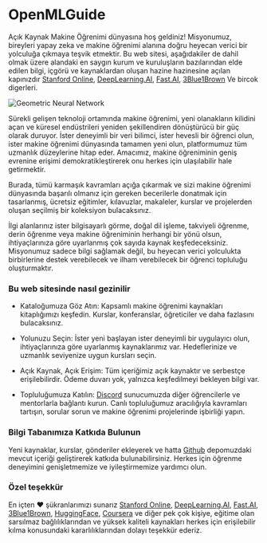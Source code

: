 # OpenMLGuide

Açık Kaynak Makine Öğrenimi dünyasına hoş geldiniz! Misyonumuz, bireyleri yapay zeka ve makine öğrenimi alanına doğru heyecan verici bir yolculuğa çıkmaya teşvik etmektir. Bu web sitesi, aşağıdakiler de dahil olmak üzere alandaki en saygın kurum ve kuruluşların bazılarından elde edilen bilgi, içgörü ve kaynaklardan oluşan hazine hazinesine açılan kapınızdır [Stanford Online](https://online.stanford.edu/), [DeepLearning.AI](https://www.deeplearning.ai/), [Fast.AI](https://www.fast.ai/), [3Blue1Brown](https://www.youtube.com/@3blue1brown) Ve bircok digerleri.

![Geometric Neural Network](public/static/img/geometricNeuralNetwork.jpg)

Sürekli gelişen teknoloji ortamında makine öğrenimi, yeni olanakların kilidini açan ve küresel endüstrileri yeniden şekillendiren dönüştürücü bir güç olarak duruyor. İster deneyimli bir veri bilimci, ister hevesli bir öğrenci olun, ister makine öğrenimi dünyasında tamamen yeni olun, platformumuz tüm uzmanlık düzeylerine hitap eder. Amacımız, makine öğreniminin geniş evrenine erişimi demokratikleştirerek onu herkes için ulaşılabilir hale getirmektir.

Burada, tümü karmaşık kavramları açığa çıkarmak ve sizi makine öğrenimi dünyasında başarılı olmanız için gereken becerilerle donatmak için tasarlanmış, ücretsiz eğitimler, kılavuzlar, makaleler, kurslar ve projelerden oluşan seçilmiş bir koleksiyon bulacaksınız.

İlgi alanlarınız ister bilgisayarlı görme, doğal dil işleme, takviyeli öğrenme, derin öğrenme veya makine öğreniminin herhangi bir yönü olsun, ihtiyaçlarınıza göre uyarlanmış çok sayıda kaynak keşfedeceksiniz. Misyonumuz sadece bilgi sağlamak değil, bu heyecan verici yolculukta birbirlerine destek verebilecek ve ilham verebilecek bir öğrenci topluluğu oluşturmaktır.

### Bu web sitesinde nasıl gezinilir

- Kataloğumuza Göz Atın: Kapsamlı makine öğrenimi kaynakları kitaplığımızı keşfedin. Kurslar, konferanslar, öğreticiler ve daha fazlasını bulacaksınız.

- Yolunuzu Seçin: İster yeni başlayan ister deneyimli bir uygulayıcı olun, ihtiyaçlarınıza göre uyarlanmış kaynaklarımız var. Hedeflerinize ve uzmanlık seviyenize uygun kursları seçin.

- Açık Kaynak, Açık Erişim: Tüm içeriğimiz açık kaynaktır ve serbestçe erişilebilirdir. Ödeme duvarı yok, yalnızca keşfedilmeyi bekleyen bilgi var.

- Topluluğumuza Katılın: [Discord](https://discord.gg/vp4E46d3jB) sunucumuzda diğer öğrencilerle ve mentorlarla bağlantı kurun. Canlı topluluğumuz aracılığıyla kavramları tartışın, sorular sorun ve makine öğrenimi projelerinde işbirliği yapın.

### Bilgi Tabanımıza Katkıda Bulunun

 Yeni kaynaklar, kurslar, gönderiler ekleyerek ve hatta [Github](https://github.com/severus27/OpenMLGuide) depomuzdaki mevcut içeriği geliştirerek katkıda bulunabilirsiniz. Herkes için öğrenme deneyimini genişletmemize ve iyileştirmemize yardımcı olun.

### Özel teşekkür

En içten ❤️ şükranlarımızı sunarız [Stanford Online](https://online.stanford.edu/), [DeepLearning.AI](https://www.deeplearning.ai/), [Fast.AI](https://www.fast.ai/), [3Blue1Brown](https://www.youtube.com/@3blue1brown), [HuggingFace](https://huggingface.co/), [Coursera](http://coursera.org/) ve diğer pek çok kişiye, eğitime olan sarsılmaz bağlılıklarından ve yüksek kaliteli kaynakları herkes için erişilebilir kılma konusundaki kararlılıklarından dolayı teşekkür ederiz.